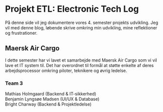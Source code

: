 # Projekt ETL: Electronic Tech Log

På denne side vil jeg dokumentere vores 4. semester projekts udvikling. 
Jeg vil med denne blog, løbende skrive omkring min udvikling, mine reflektioner og frustrationer.

## Maersk Air Cargo 
I dette semester har vi lavet et samarbejde med Maersk Air Cargo som vi vil lave et IT system til. 
Det har overordnet til formål at støtte enkelte af deres arbejdsprocessor omkring piloter, teknikere og øvrig ledelse.

### Team 3
Mathias Holmgaard 		(Backend & IT-sikkerhed)  
Benjamin Lyngsøe Madsen 	(UI/UX & Database)  
Bright Charway		(Backend & Projektledelse)

